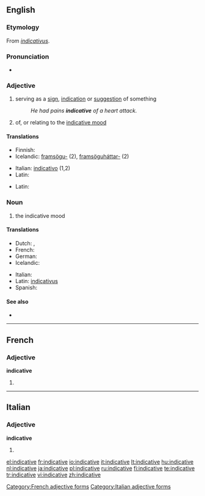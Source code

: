 ==English==

===Etymology===
From {{etyl|la}} ''[[indicativus]]''.

===Pronunciation===
* {{a|US}} {{IPA|/ɪnˈdɪk.ə.tɪv/}}

===Adjective===
{{en-adj}}

# serving as a [[sign]], [[indication]] or [[suggestion]] of something
#: ''He had pains '''indicative''' of a heart attack.''
# {{grammar}} of, or relating to the [[indicative mood]]

====Translations====
{{trans-top|serving as a sign}}
* Finnish: {{t+|fi|indikatiivinen}}
* Icelandic: [[framsögu-]] (2), [[framsöguháttar-]] (2)
{{trans-mid}}
* Italian: [[indicativo]] (1,2)
* Latin: {{t|la|indicabilis|alt=indicābilis}}
{{trans-bottom}}

{{trans-top|of, or relating to the indicative mood}}
* Latin: {{t-|la|indicativus|alt=indicātīvus}}
{{trans-mid}}
{{trans-bottom}}

===Noun===
{{en-noun|-}}

# {{grammar}} the indicative mood

====Translations====
{{trans-top|the indicative mood}}
* Dutch: {{t+|nl|aantonende wijs|m}}, {{t+|nl|indicatief|m}}
* French: {{t+|fr|indicatif|m}}
* German: {{t+|de|Indikativ|m}}
* Icelandic: {{t+|is|framsöguháttur|m}}
{{trans-mid}}
* Italian: {{t+|it|indicativo|m}}
* Latin: [[indicativus]]
* Spanish: {{t-|es|indicativo}}
{{trans-bottom}}

====See also====
* {{projectlinks
|wikipedia}}

----

==French==

===Adjective===
'''indicative'''

# {{feminine of|indicatif}}

[[Category:French adjective forms]]

----

==Italian==

===Adjective===
'''indicative''' {{p}}

# {{feminine of|indicativo#Adjective|indicativo}}

[[Category:Italian adjective forms]]

[[el:indicative]]
[[fr:indicative]]
[[io:indicative]]
[[it:indicative]]
[[lt:indicative]]
[[hu:indicative]]
[[nl:indicative]]
[[ja:indicative]]
[[pl:indicative]]
[[ru:indicative]]
[[fi:indicative]]
[[te:indicative]]
[[tr:indicative]]
[[vi:indicative]]
[[zh:indicative]]